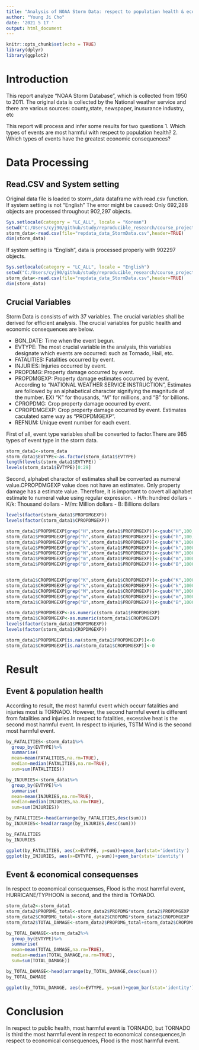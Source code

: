 ```yaml
---
title: "Analysis of NOAA Storm Data: respect to population health & economic consequences "
author: "Young Ji Cho"
date: '2021 5 17 '
output: html_document
---
```

```r
knitr::opts_chunk$set(echo = TRUE)
library(dplyr)
library(ggplot2)
```

# Introduction 
This report analyze "NOAA Storm Database", which is collected from 1950 to 2011. The original data is collected by the National weather service and there are various sources: county,state, newspaper, inusurance industry, etc

This report will process and infer some results for two questions 
1. Which types of events are most harmful with respect to population health?
2. Which types of events have the greatest economic consequences?

# Data Processing
## Read.CSV and System setting 
Original data file is loaded to storm_data dataframe with read.csv function. If system setting is not "English" The error might be caused: Only 692,288 objects are processed throughout 902,297 objects. 
```r
Sys.setlocale(category = "LC_ALL", locale = "Korean")
setwd("C:/Users/cyj90/github/study/reproducible_research/course_project2")
storm_data<-read.csv(file="repdata_data_StormData.csv",header=TRUE)
dim(storm_data)
```
If system setting is "English", data is processed properly with 902297 objects. 
```r
Sys.setlocale(category = "LC_ALL", locale = "English")
setwd("C:/Users/cyj90/github/study/reproducible_research/course_project2")
storm_data<-read.csv(file="repdata_data_StormData.csv",header=TRUE)
dim(storm_data)
```
## Crucial Variables
Storm Data is consists of  with 37 variables. The crucial variables shall be derived for efficient analysis. The crucial variables for public health and economic consequences are below. 

- BGN_DATE: Time when the event begun.  
- EVTYPE: The most crucial variable in the analysis, this variables designate which events are occurred: such as Tornado, Hail, etc. 
- FATALITIES: Fatalities occurred by event. 
- INJURIES: Injuries occurred by event.
- PROPDMG: Property damage occurred by event.
- PROPDMGEXP: Property damage estimates occurred by event. According to "NATIONAL WEATHER SERVICE INSTRUCTION", Estimates are followed by an alphabetical character signifying the magnitude of the number. 
 EX) “K” for thousands, “M” for millions, and “B” for billions.
- CPROPDMG: Crop property damage occurred by event. 
- CPROPDMGEXP: Crop property damage occurred by event. Estimates caculated same way as "PROPDMGEXP". 
- REFNUM: Unique event number for each event. 

First of all, event type variables shall be converted to factor.There are 985 types of event type in the storm data.
```r
storm_data1<-storm_data
storm_data1$EVTYPE<-as.factor(storm_data1$EVTYPE)
length(levels(storm_data1$EVTYPE))
levels(storm_data1$EVTYPE)[0:29]
```
Second, alphabet charactor of estimates shall be converted as numeral value.CPROPDMGEXP value does not have an estimates. Only property damage has a estimate value. Therefore, it is important to covert all aphabet estimate to numeral value using regular expression. 
- H/h: hundred dollars
- K/k: Thousand dollars
- M/m: Million dollars
- B: Billions dollars 

```r
levels(factor(storm_data1$PROPDMGEXP))
levels(factor(storm_data1$CPROPDMGEXP))
```
```r
storm_data1$PROPDMGEXP[grep("H",storm_data1$PROPDMGEXP)]<-gsub("H",100,storm_data1$PROPDMGEXP[grep("H",storm_data1$PROPDMGEXP)])
storm_data1$PROPDMGEXP[grep("h",storm_data1$PROPDMGEXP)]<-gsub("h",100,storm_data1$PROPDMGEXP[grep("h",storm_data1$PROPDMGEXP)])
storm_data1$PROPDMGEXP[grep("K",storm_data1$PROPDMGEXP)]<-gsub("K",1000,storm_data1$PROPDMGEXP[grep("K",storm_data1$PROPDMGEXP)])
storm_data1$PROPDMGEXP[grep("k",storm_data1$PROPDMGEXP)]<-gsub("k",1000,storm_data1$PROPDMGEXP[grep("k",storm_data1$PROPDMGEXP)])
storm_data1$PROPDMGEXP[grep("M",storm_data1$PROPDMGEXP)]<-gsub("M",1000000,storm_data1$PROPDMGEXP[grep("M",storm_data1$PROPDMGEXP)])
storm_data1$PROPDMGEXP[grep("m",storm_data1$PROPDMGEXP)]<-gsub("m",1000000,storm_data1$PROPDMGEXP[grep("m",storm_data1$PROPDMGEXP)])
storm_data1$PROPDMGEXP[grep("B",storm_data1$PROPDMGEXP)]<-gsub("B",1000000000,storm_data1$PROPDMGEXP[grep("B",storm_data1$PROPDMGEXP)])


storm_data1$CROPDMGEXP[grep("K",storm_data1$CROPDMGEXP)]<-gsub("K",1000,storm_data1$CROPDMGEXP[grep("K",storm_data1$CROPDMGEXP)])
storm_data1$CROPDMGEXP[grep("k",storm_data1$CROPDMGEXP)]<-gsub("k",1000,storm_data1$CROPDMGEXP[grep("k",storm_data1$CROPDMGEXP)])
storm_data1$CROPDMGEXP[grep("M",storm_data1$CROPDMGEXP)]<-gsub("M",1000000,storm_data1$CROPDMGEXP[grep("M",storm_data1$CROPDMGEXP)])
storm_data1$CROPDMGEXP[grep("m",storm_data1$CROPDMGEXP)]<-gsub("m",1000000,storm_data1$CROPDMGEXP[grep("m",storm_data1$CROPDMGEXP)])
storm_data1$CROPDMGEXP[grep("B",storm_data1$PROPDMGEXP)]<-gsub("B",1000000000,storm_data1$CROPDMGEXP[grep("B",storm_data1$CROPDMGEXP)])

storm_data1$PROPDMGEXP<-as.numeric(storm_data1$PROPDMGEXP)
storm_data1$CROPDMGEXP<-as.numeric(storm_data1$CROPDMGEXP)
levels(factor(storm_data1$PROPDMGEXP))
levels(factor(storm_data1$CROPDMGEXP))

storm_data1$PROPDMGEXP[is.na(storm_data1$PROPDMGEXP)]<-0
storm_data1$CROPDMGEXP[is.na(storm_data1$CROPDMGEXP)]<-0
```

# Result
## Event & population health
According to result, the most harmful event which occurr fatalities and injuries most is TORNADO. However, the second harmful event is different from fatalities and injuries.In respect to fatalities, excessive heat is the second most harmful event. In respect to injuries, TSTM Wind is the second most harmful event.

```r
by_FATALITIES<-storm_data1%>%
  group_by(EVTYPE)%>%
  summarise(
  mean=mean(FATALITIES,na.rm=TRUE),
  median=median(FATALITIES,na.rm=TRUE),
  sum=sum(FATALITIES))

by_INJURIES<-storm_data1%>%
  group_by(EVTYPE)%>%
  summarise(
  mean=mean(INJURIES,na.rm=TRUE),
  median=median(INJURIES,na.rm=TRUE),
  sum=sum(INJURIES))

by_FATALITIES<-head(arrange(by_FATALITIES,desc(sum)))
by_INJURIES<-head(arrange(by_INJURIES,desc(sum)))

by_FATALITIES
by_INJURIES
```

```r
ggplot(by_FATALITIES, aes(x=EVTYPE, y=sum))+geom_bar(stat='identity')
ggplot(by_INJURIES, aes(x=EVTYPE, y=sum))+geom_bar(stat='identity')
```

## Event & economical consequenses 
In respect to economical consequenses, Flood is the most harmful event, HURRICANE/TYPHOON is second, and the third is TOrNADO. 

```r
storm_data2<-storm_data1
storm_data2$PROPDMG_total<-storm_data2$PROPDMG*storm_data2$PROPDMGEXP
storm_data2$CROPDMG_total<-storm_data2$CROPDMG*storm_data2$CROPDMGEXP
storm_data2$TOTAL_DAMAGE<-storm_data2$PROPDMG_total+storm_data2$CROPDMG_total
```

```r
by_TOTAL_DAMAGE<-storm_data2%>%
  group_by(EVTYPE)%>%
  summarise(
  mean=mean(TOTAL_DAMAGE,na.rm=TRUE),
  median=median(TOTAL_DAMAGE,na.rm=TRUE),
  sum=sum(TOTAL_DAMAGE))

by_TOTAL_DAMAGE<-head(arrange(by_TOTAL_DAMAGE,desc(sum)))
by_TOTAL_DAMAGE
```


```r
ggplot(by_TOTAL_DAMAGE, aes(x=EVTYPE, y=sum))+geom_bar(stat='identity')
```
# Conclusion
In respect to public health, most harmful event is TORNADO, but TORNADO is third the most harmful event in respect to economical consequences,In respect to economical consequences, Flood is the most harmful event.
